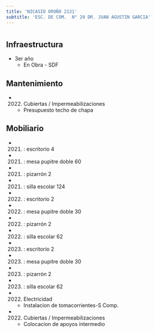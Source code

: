 ```yaml
---
title: 'NICASIO OROÑO 2131'
subtitle: 'ESC. DE COM.  N° 20 DR. JUAN AGUSTIN GARCIA'
---
```


#
## Infraestructura

* 3er año 
    + En Obra - SDF 


## Mantenimiento

*  (2022) Cubiertas / Impermeabilizaciones 
    + Presupuesto techo de chapa


## Mobiliario

*  (2021) : escritorio 4 

*  (2021) : mesa pupitre doble 60 

*  (2021) : pizarrón 2 

*  (2021) : silla escolar 124 

*  (2022) : escritorio 2 

*  (2022) : mesa pupitre doble 30 

*  (2022) : pizarrón 2 

*  (2022) : silla escolar 62 

*  (2023) : escritorio 2 

*  (2023) : mesa pupitre doble 30 

*  (2023) : pizarrón 2 

*  (2023) : silla escolar 62 




*  (2022) Electricidad 
    + Instalacion de tomacorrientes-S Comp.

*  (2022) Cubiertas / Impermeabilizaciones 
    + Colocacion de apoyos intermedio







